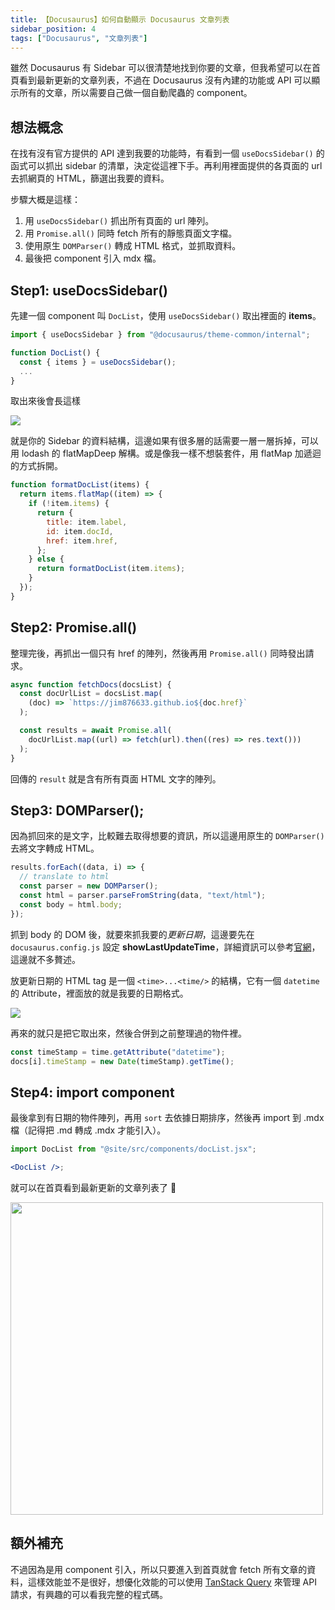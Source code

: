 ```yaml
---
title: 【Docusaurus】如何自動顯示 Docusaurus 文章列表
sidebar_position: 4
tags: ["Docusaurus", "文章列表"]
---
```



雖然 Docusaurus 有 Sidebar 可以很清楚地找到你要的文章，但我希望可以在首頁看到最新更新的文章列表，不過在 Docusaurus 沒有內建的功能或 API 可以顯示所有的文章，所以需要自己做一個自動爬蟲的 component。

## 想法概念

在找有沒有官方提供的 API 達到我要的功能時，有看到一個 `useDocsSidebar()` 的函式可以抓出 sidebar 的清單，決定從這裡下手。再利用裡面提供的各頁面的 url 去抓網頁的 HTML，篩選出我要的資料。

步驟大概是這樣：

1. 用 `useDocsSidebar()` 抓出所有頁面的 url 陣列。
2. 用 `Promise.all()` 同時 fetch 所有的靜態頁面文字檔。
3. 使用原生 `DOMParser()` 轉成 HTML 格式，並抓取資料。
4. 最後把 component 引入 mdx 檔。

## Step1: useDocsSidebar()

先建一個 component 叫 `DocList`，使用 `useDocsSidebar()` 取出裡面的 **items**。

```jsx title=DocList.jsx
import { useDocsSidebar } from "@docusaurus/theme-common/internal";

function DocList() {
  const { items } = useDocsSidebar();
  ...
}
```

取出來後會長這樣

<Img src={image_1} />

就是你的 Sidebar 的資料結構，這邊如果有很多層的話需要一層一層拆掉，可以用 lodash 的 flatMapDeep 解構。或是像我一樣不想裝套件，用 flatMap 加遞迴的方式拆開。

```jsx
function formatDocList(items) {
  return items.flatMap((item) => {
    if (!item.items) {
      return {
        title: item.label,
        id: item.docId,
        href: item.href,
      };
    } else {
      return formatDocList(item.items);
    }
  });
}
```

## Step2: Promise.all()

整理完後，再抓出一個只有 href 的陣列，然後再用 `Promise.all()` 同時發出請求。

```jsx
async function fetchDocs(docsList) {
  const docUrlList = docsList.map(
    (doc) => `https://jim876633.github.io${doc.href}`
  );

  const results = await Promise.all(
    docUrlList.map((url) => fetch(url).then((res) => res.text()))
  );
}
```

回傳的 `result` 就是含有所有頁面 HTML 文字的陣列。

## Step3: DOMParser();

因為抓回來的是文字，比較難去取得想要的資訊，所以這邊用原生的 `DOMParser()` 去將文字轉成 HTML。

```jsx
results.forEach((data, i) => {
  // translate to html
  const parser = new DOMParser();
  const html = parser.parseFromString(data, "text/html");
  const body = html.body;
});
```

抓到 body 的 DOM 後，就要來抓我要的*更新日期*，這邊要先在 `docusaurus.config.js` 設定 **showLastUpdateTime**，詳細資訊可以參考[官網](https://docusaurus.io/docs/api/plugins/@docusaurus/plugin-content-docs#showLastUpdateTime)，這邊就不多贅述。

放更新日期的 HTML tag 是一個 `<time>...<time/>` 的結構，它有一個 `datetime` 的 Attribute，裡面放的就是我要的日期格式。

<Img src={image_2} />

再來的就只是把它取出來，然後合併到之前整理過的物件裡。

```jsx {8-16} showLineNumbers
const timeStamp = time.getAttribute("datetime");
docs[i].timeStamp = new Date(timeStamp).getTime();
```

## Step4: import component

最後拿到有日期的物件陣列，再用 `sort` 去依據日期排序，然後再 import 到 .mdx 檔（記得把 .md 轉成 .mdx 才能引入）。

```jsx title='intro.mdx'
import DocList from "@site/src/components/docList.jsx";

<DocList />;
```

就可以在首頁看到最新更新的文章列表了 🎉

<Img src={image_3} width='500px' />

## 額外補充

不過因為是用 component 引入，所以只要進入到首頁就會 fetch 所有文章的資料，這樣效能並不是很好，想優化效能的可以使用 [TanStack Query](https://tanstack.com/query/latest) 來管理 API 請求，有興趣的可以看我完整的程式碼。
